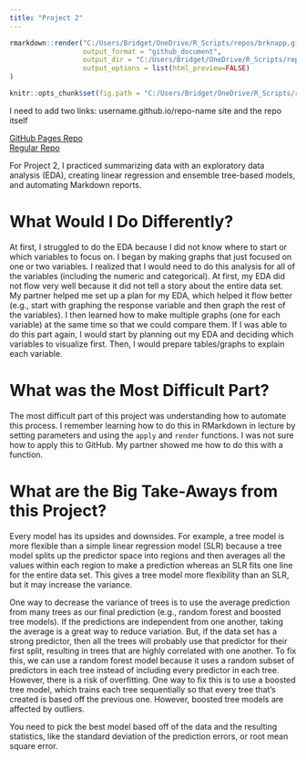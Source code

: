 ```yaml
---
title: "Project 2"
---
```


```r
rmarkdown::render("C:/Users/Bridget/OneDrive/R_Scripts/repos/brknapp.github.io/_Rmd/2022-07-09-project2-blog-post.Rmd",
                  output_format = "github_document",
                  output_dir = "C:/Users/Bridget/OneDrive/R_Scripts/repos/brknapp.github.io/_posts/",
                  output_options = list(html_preview=FALSE) 
)
```

```r
knitr::opts_chunk$set(fig.path = "C:/Users/Bridget/OneDrive/R_Scripts/repos/brknapp.github.io/images")
```

I need to add two links: username.github.io/repo-name site and the repo itself

[GitHub Pages Repo](https://brknapp.github.io/Project_1/)  <br>
[Regular Repo](https://github.com/chsueh2/ST558-Project2)

For Project 2, I practiced summarizing data with an exploratory data analysis (EDA), creating linear regression and ensemble tree-based models, and automating Markdown reports. 

# What Would I  Do Differently?

At first, I struggled to do the EDA because I did not know where to start or which variables to focus on. I began by making graphs that just focused on one or two variables. I realized that I would need to do this analysis for all of the variables (including the numeric and categorical). At first, my EDA did not flow very well because it did not tell a story about the entire data set. My partner helped me set up a plan for my EDA, which helped it flow better (e.g., start with graphing the response variable and then graph the rest of the variables). I then learned how to make multiple graphs (one for each variable) at the same time so that we could compare them. If I was able to do this part again, I would start by planning out my EDA and deciding which variables to visualize first. Then, I would prepare tables/graphs to explain each variable.

# What was the Most Difficult Part?

The most difficult part of this project was understanding how to automate this process. I remember learning how to do this in RMarkdown in lecture by setting parameters and using the `apply` and `render` functions. I was not sure how to apply this to GitHub. My partner showed me how to do this with a function.

# What are the Big Take-Aways from this Project?

Every model has its upsides and downsides. For example, a tree model is more flexible than a simple linear regression model (SLR) because a tree model splits up the predictor space into regions and then averages all the values within each region to make a prediction whereas an SLR fits one line for the entire data set. This gives a tree model more flexibility than an SLR, but it may increase the variance.

One way to decrease the variance of trees is to use the average prediction from many trees as our final prediction (e.g., random forest and boosted tree models). If the predictions are independent from one another, taking the average is a great way to reduce variation. But, if the data set has a strong predictor, then all the trees will probably use that predictor for their first split, resulting in trees that are highly correlated with one another. To fix this, we can use a random forest model because it uses a random subset of predictors in each tree instead of including every predictor in each tree. However, there is a risk of overfitting. One way to fix this is to use a boosted tree model, which trains each tree sequentially so that every tree that’s created is based off the previous one. However, boosted tree models are affected by outliers. 

You need to pick the best model based off of the data and the resulting statistics, like the standard deviation of the prediction errors, or root mean square error.






